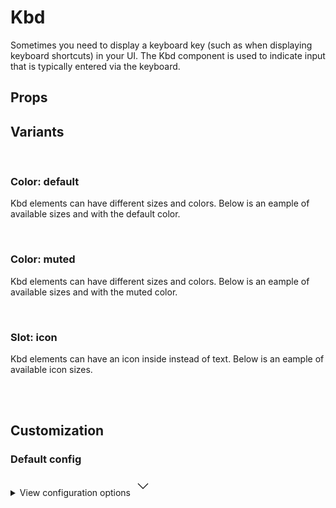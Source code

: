 
<Meta of={KbdStories} />

# Kbd
Sometimes you need to display a keyboard key (such as when displaying keyboard shortcuts) in your UI. The Kbd component is used to indicate input that is typically entered via the keyboard.

<Primary />

## Props

<Controls />

## Variants

<br />

### Color: default

Kbd elements can have different sizes and colors. Below is an eample of available sizes and with the default color.

<div className="flex items-end gap-4 border border-muted-200 dark:border-muted-800 bg-white dark:bg-slate-900 p-6 rounded-sm">
  <Story of={KbdStories.DefaultXs} />
  <Story of={KbdStories.DefaultSm} />
  <Story of={KbdStories.DefaultMd} />
  <Story of={KbdStories.DefaultLg} />
</div>

<br />

### Color: muted

Kbd elements can have different sizes and colors. Below is an eample of available sizes and with the muted color.

<div className="flex items-end gap-4 border border-muted-200 dark:border-muted-800 bg-white dark:bg-slate-900 p-6 rounded-sm">
  <Story of={KbdStories.MutedXs} />
  <Story of={KbdStories.MutedSm} />
  <Story of={KbdStories.MutedMd} />
  <Story of={KbdStories.MutedLg} />
</div>

<br />

### Slot: icon

Kbd elements can have an icon inside instead of text. Below is an eample of available icon sizes.

<div className="flex items-end gap-4 border border-muted-200 dark:border-muted-800 bg-white dark:bg-slate-900 p-6 rounded-sm">
  <Story of={KbdStories.IconXs} />
  <Story of={KbdStories.IconSm} />
  <Story of={KbdStories.IconMd} />
  <Story of={KbdStories.IconLg} />
</div>

<br />
<br />

## Customization

### Default config

<div className="relative">
  <details className="relative bg-slate-50 border border-slate-200 rounded-lg p-4 [&>summary>svg]:open:-rotate-180">
    <summary className="list-none cursor-pointer">
      <span className="font-sans text-slate-500">View configuration options</span>
      <svg
        className="w-5 h-5 text-slate-500 absolute top-5 end-4 transition-transform duration-300"
        xmlns="http://www.w3.org/2000/svg"
        width="32"
        height="32"
        viewBox="0 0 24 24"
      >
        <path
          fill="none"
          stroke="currentColor"
          strokeLinecap="round"
          strokeLinejoin="round"
          strokeWidth="2"
          d="m6 9l6 6l6-6"
        />
      </svg>
    </summary>

    <div className="!mt-4">
      <pre >
        {JSON.stringify(defaultConfig, null, 2)}
      </pre>
    </div>

  </details>
</div>
